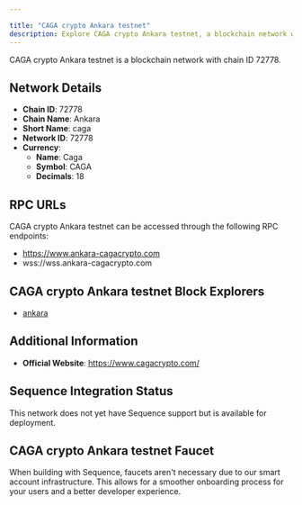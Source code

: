 ```yaml
---

title: "CAGA crypto Ankara testnet"
description: Explore CAGA crypto Ankara testnet, a blockchain network with chain ID 72778. Learn about its native currency, Caga, and how to interact with the network.
---
```




CAGA crypto Ankara testnet is a blockchain network with chain ID 72778.

## Network Details

- **Chain ID**: 72778
- **Chain Name**: Ankara
- **Short Name**: caga
- **Network ID**: 72778
- **Currency**: 
  - **Name**: Caga
  - **Symbol**: CAGA
  - **Decimals**: 18

## RPC URLs

CAGA crypto Ankara testnet can be accessed through the following RPC endpoints:

- https://www.ankara-cagacrypto.com
- wss://wss.ankara-cagacrypto.com

## CAGA crypto Ankara testnet Block Explorers

- [ankara](https://explorer.ankara-cagacrypto.com)

## Additional Information

- **Official Website**: https://www.cagacrypto.com/

## Sequence Integration Status

This network does not yet have Sequence support but is available for deployment.

## CAGA crypto Ankara testnet Faucet

When building with Sequence, faucets aren't necessary due to our smart account infrastructure. This allows for a smoother onboarding process for your users and a better developer experience.
